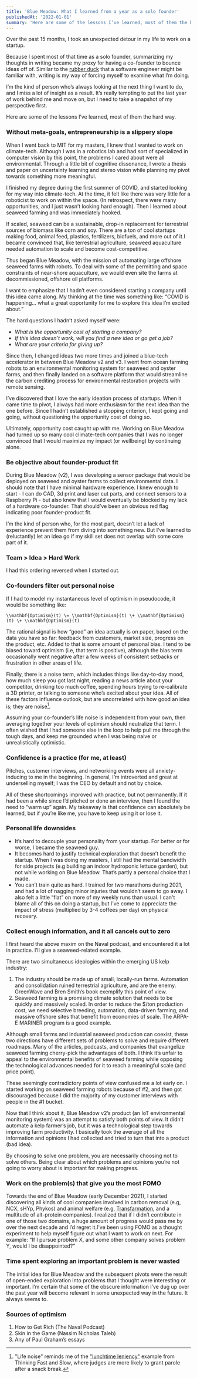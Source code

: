```yaml
---
title: 'Blue Meadow: What I learned from a year as a solo founder'
publishedAt: '2022-01-01'
summary: 'Here are some of the lessons I’ve learned, most of them the hard way.'
---
```


Over the past 15 months, I took an unexpected detour in my life to work on a startup.

Because I spent most of that time as a solo founder, summarizing my thoughts in writing became my proxy for having a co-founder to bounce ideas off of. Similar to the [rubber duck](https://en.wikipedia.org/wiki/Rubber_duck_debugging) that a software engineer might be familiar with, writing is my way of forcing myself to examine what I’m doing.

I’m the kind of person who’s always looking at the next thing I want to do, and I miss a lot of insight as a result. It’s really tempting to put the last year of work behind me and move on, but I need to take a snapshot of my perspective first.

Here are some of the lessons I’ve learned, most of them the hard way.

### Without meta-goals, entrepreneurship is a slippery slope

When I went back to MIT for my masters, I knew that I wanted to work on climate-tech. Although I was in a robotics lab and had sort of specialized in computer vision by this point, the problems I cared about were all environmental. Through a little bit of cognitive dissonance, I wrote a thesis and paper on uncertainty learning and stereo vision while planning my pivot towards something more meaningful.

I finished my degree during the first summer of COVID, and started looking for my way into climate-tech. At the time, it felt like there was very little for a roboticist to work on within the space. (In retrospect, there were many opportunities, and I just wasn’t looking hard enough). Then I learned about seaweed farming and was immediately hooked.

If scaled, seaweed can be a sustainable, drop-in replacement for terrestrial sources of biomass like corn and soy. There are a ton of cool startups making food, animal feed, plastics, fertilizers, biofuels, and more out of it.I became convinced that, like terrestrial agriculture, seaweed aquaculture needed automation to scale and become cost-competitive.

Thus began Blue Meadow, with the mission of automating large offshore seaweed farms with robots. To deal with some of the permitting and space constraints of near-shore aquaculture, we would even site the farms at decommissioned, offshore oil platforms.

I want to emphasize that I hadn’t even considered starting a company until this idea came along. My thinking at the time was something like: “COVID is happening... what a great opportunity for me to explore this idea I’m excited about.”

The hard questions I hadn’t asked myself were:

* *What is the opportunity cost of starting a company?*  
* *If this idea doesn’t work, will you find a new idea or go get a job?*  
* *What are your criteria for giving up?*

Since then, I changed ideas two more times and joined a blue-tech accelerator in between Blue Meadow v2 and v3. I went from ocean farming robots to an environmental monitoring system for seaweed and oyster farms, and then finally landed on a software platform that would streamline the carbon crediting process for environmental restoration projects with remote sensing.

I’ve discovered that I love the early ideation process of startups. When it came time to pivot, I always had more enthusiasm for the next idea than the one before. Since I hadn’t established a stopping criterion, I kept going and going, without questioning the opportunity cost of doing so.

Ultimately, opportunity cost caught up with me. Working on Blue Meadow had turned up so many cool climate-tech companies that I was no longer convinced that I would maximize my impact (or wellbeing) by continuing alone.

### Be objective about founder-product fit

During Blue Meadow (v2), I was developing a sensor package that would be deployed on seaweed and oyster farms to collect environmental data. I should note that I have minimal hardware experience. I knew enough to start \- I can do CAD, 3d print and laser cut parts, and connect sensors to a Raspberry Pi \- but also knew that I would eventually be blocked by my lack of a hardware co-founder. That should’ve been an obvious red flag indicating poor founder-product fit.

I’m the kind of person who, for the most part, doesn’t let a lack of experience prevent them from diving into something new. But I’ve learned to (reluctantly) let an idea go if my skill set does not overlap with some core part of it.

### Team \> Idea \> Hard Work

I had this ordering reversed when I started out.

### Co-founders filter out personal noise

If I had to model my instantaneous level of optimism in pseudocode, it would be something like:

```
\\mathbf{Optimism}(t) \= \\mathbf{Optimism}(t) \+ \\mathbf{Optimism}(t) \+ \\mathbf{Optimism}(t)
```

The rational signal is how “good” an idea actually is on paper, based on the data you have so far: feedback from customers, market size, progress on the product, etc. Added to that is some amount of personal bias. I tend to be biased toward optimism (i.e, that term is positive), although the bias term occasionally went negative after a few weeks of consistent setbacks or frustration in other areas of life.

Finally, there is a noise term, which includes things like day-to-day mood, how much sleep you got last night, reading a news article about your competitor, drinking too much coffee, spending hours trying to re-calibrate a 3D printer, or talking to someone who’s excited about your idea. All of these factors influence outlook, but are uncorrelated with how good an idea is; they are noise[^1].

Assuming your co-founder’s life noise is independent from your own, then averaging together your levels of optimism should neutralize that term. I often wished that I had someone else in the loop to help pull me through the tough days, and keep me grounded when I was being naive or unrealistically optimistic.

### Confidence is a practice (for me, at least)

Pitches, customer interviews, and networking events were all anxiety-inducing to me in the beginning. In general, I’m introverted and great at underselling myself; I was the CEO by default and not by choice.

All of these shortcomings improved with practice, but not permanently. If it had been a while since I’d pitched or done an interview, then I found the need to “warm up” again. My takeaway is that confidence can absolutely be learned, but if you’re like me, you have to keep using it or lose it.

### Personal life downsides

* It’s hard to decouple your personality from your startup. For better or for worse, I became the seaweed guy.  
* It becomes hard to justify technical exploration that doesn’t benefit the startup. When I was doing my masters, I still had the mental bandwidth for side projects (e.g building an indoor hydroponic lettuce garden), but not while working on Blue Meadow. That’s partly a personal choice that I made.  
* You can’t train quite as hard. I trained for two marathons during 2021, and had a lot of nagging minor injuries that wouldn’t seem to go away. I also felt a little “flat” on more of my weekly runs than usual. I can't blame all of this on doing a startup, but I’ve come to appreciate the impact of stress (multiplied by 3-4 coffees per day) on physical recovery.

### Collect enough information, and it all cancels out to zero

I first heard the above maxim on the Naval podcast, and encountered it a lot in practice. I’ll give a seaweed-related example.

There are two simultaneous ideologies within the emerging US kelp industry:

1. The industry should be made up of small, locally-run farms. Automation and consolidation ruined terrestrial agriculture, and are the enemy. GreenWave and Bren Smith’s book exemplify this point of view.  
2. Seaweed farming is a promising climate solution that needs to be quickly and massively scaled. In order to reduce the $/ton production cost, we need selective breeding, automation, data-driven farming, and massive offshore sites that benefit from economies of scale. The ARPA-E MARINER program is a good example.

Although small farms and industrial seaweed production can coexist, these two directions have different sets of problems to solve and require different roadmaps. Many of the articles, podcasts, and companies that evangelize seaweed farming cherry-pick the advantages of both. I think it’s unfair to appeal to the environmental benefits of seaweed farming while opposing the technological advances needed for it to reach a meaningful scale (and price point).

These seemingly contradictory points of view confused me a lot early on. I started working on seaweed farming robots because of \#2, and then got discouraged because I did the majority of my customer interviews with people in the \#1 bucket.

Now that I think about it, Blue Meadow v2’s product (an IoT environmental monitoring system) was an attempt to satisfy both points of view. It didn’t automate a kelp farmer’s job, but it was a technological step towards improving farm productivity. I basically took the average of all the information and opinions I had collected and tried to turn that into a product (bad idea).

By choosing to solve one problem, you are necessarily choosing not to solve others. Being clear about which problems and opinions you’re not going to worry about is important for making progress.

### Work on the problem(s) that give you the most FOMO

Towards the end of Blue Meadow (early December 2021), I started discovering all kinds of cool companies involved in carbon removal (e.g, NCX, sHYp, Phykos) and animal welfare (e.g, [Transfarmation](https://thetransfarmationproject.org/), and a multitude of alt-protein companies). I realized that if I didn’t contribute in one of those two domains, a huge amount of progress would pass me by over the next decade and I’d regret it.I’ve been using FOMO as a thought experiment to help myself figure out what I want to work on next. For example: “If I pursue problem X, and some other company solves problem Y, would I be disappointed?”

### Time spent exploring an important problem is never wasted

The initial idea for Blue Meadow and the subsequent pivots were the result of open-ended exploration into problems that I thought were interesting or important. I’m certain that some of the obscure information I’ve dug up over the past year will become relevant in some unexpected way in the future. It always seems to.

### Sources of optimism

1. How to Get Rich (The Naval Podcast)  
2. Skin in the Game (Nassim Nicholas Taleb)  
3. Any of Paul Graham’s essays

[^1]:  "Life noise" reminds me of the ["lunchtime leniency"](https://www.scientificamerican.com/article/lunchtime-leniency/) example from Thinking Fast and Slow, where judges are more likely to grant parole after a snack break.